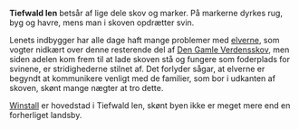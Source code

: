 {{title:Tiefwald len}}
{{author:Laura Holmegaard}}
{{timestamp:2010-11-01T13:14:59Z}}
{{copyright:Tiefwald len}}
'''Tiefwald len''' betsår af lige dele skov og marker. På markerne dyrkes rug, byg og havre, mens man i skoven opdrætter svin.

Lenets indbygger har alle dage haft mange problemer med [[elver|elverne]], som vogter nidkært over denne resterende del af [[Verdensskoven|Den Gamle Verdensskov]], men siden adelen kom frem til at lade skoven stå og fungere som foderplads for svinene, er stridighederne stilnet af. Det forlyder sågar, at elverne er begyndt at kommunikere venligt med de familier, som bor i udkanten af skoven, skønt mange nægter at tro dette.

[[Winstall]] er hovedstad i Tiefwald len, skønt byen ikke er meget mere end en forherliget landsby.